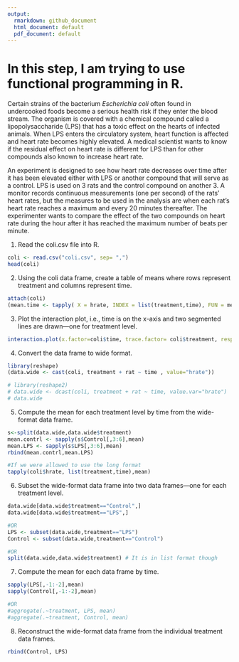 ```yaml
---
output:
  rmarkdown: github_document
  html_document: default
  pdf_document: default
---
```



# In this step, I am trying to use functional programming in R.

Certain strains of the bacterium _Escherichia coli_ often found in undercooked foods become a serious health risk if they enter the blood stream. The organism is covered with a chemical compound called a lipopolysaccharide (LPS) that has a toxic effect on the hearts of infected animals. When LPS enters the circulatory system, heart function is affected and heart rate becomes highly elevated. A medical scientist wants to know if the residual effect on heart rate is different for LPS than for other compounds also known to increase heart rate.

An experiment is designed to see how heart rate decreases over time after it has been elevated either with LPS or another compound that will serve as a control. LPS is used on 3 rats and the control compound on another 3. A monitor records continuous measurements (one per second) of the rats’ heart rates, but the measures to be used in the analysis are when each rat’s heart rate reaches a maximum and every 20 minutes thereafter. The experimenter wants to compare the effect of the two compounds on heart rate during the hour after it has reached the maximum number of beats per minute.

1. Read the coli.csv file into R.

```r
coli <- read.csv("coli.csv", sep= ",")
head(coli)
```

2. Using the coli data frame, create a table of means where rows represent treatment and columns represent time.

```r
attach(coli)
(mean.time <- tapply( X = hrate, INDEX = list(treatment,time), FUN = mean))
```

3. Plot the interaction plot, i.e., time is on the x-axis and two segmented lines are drawn---one for treatment level.

```r
interaction.plot(x.factor=coli$time, trace.factor= coli$treatment, response=coli$hrate,type="l",xlab="time",ylab="hrate",trace.label="treatment", fun=mean)
```

4. Convert the data frame to wide format.
```r
library(reshape)
(data.wide <- cast(coli, treatment + rat ~ time , value="hrate")) 

# library(reshape2)
# data.wide <- dcast(coli, treatment + rat ~ time, value.var="hrate")
# data.wide
```

5. Compute the mean for each treatment level by time from the wide-format data frame.

```r
s<-split(data.wide,data.wide$treatment)
mean.contrl <- sapply(s$Control[,3:6],mean)
mean.LPS <- sapply(s$LPS[,3:6],mean)
rbind(mean.contrl,mean.LPS)

#If we were allowed to use the long format
tapply(coli$hrate, list(treatment,time),mean)
```

6. Subset the wide-format data frame into two data frames---one for each treatment level.
```r
data.wide[data.wide$treatment=="Control",]
data.wide[data.wide$treatment=="LPS",]

#OR
LPS <- subset(data.wide,treatment=="LPS")
Control <- subset(data.wide,treatment=="Control")

#OR
split(data.wide,data.wide$treatment) # It is in list format though
```

7. Compute the mean for each data frame by time.
```r
sapply(LPS[,-1:-2],mean)
sapply(Control[,-1:-2],mean)

#OR
#aggregate(.~treatment, LPS, mean)
#aggregate(.~treatment, Control, mean) 
```

8. Reconstruct the wide-format data frame from the individual treatment data frames.
```r
rbind(Control, LPS)

```
